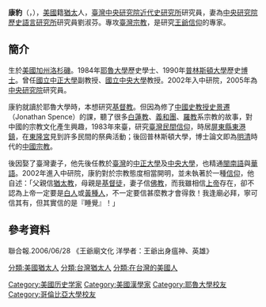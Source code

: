 '''康豹'''（{{lang-en|Paul R. Katz}}，{{bd|1961年||}}），[[美國|美國]]籍[[猶太|猶太]]人，[[臺灣|臺灣]][[中央研究院近代史研究所|中央研究院近代史研究所]]研究員，妻為[[中央研究院歷史語言研究所|中央研究院歷史語言研究所]]研究員劉淑芬。專攻[[臺灣宗教|臺灣宗教]]，是研究[[王爺信仰|王爺信仰]]的專家。

==簡介==
生於[[美國|美國]][[加州|加州]][[洛杉磯|洛杉磯]]。1984年[[耶魯大學|耶魯大學]]歷史學士、1990年[[普林斯頓大學|普林斯頓大學]]歷史[[博士|博士]]。曾任[[國立中正大學|國立中正大學]]副教授、[[國立中央大學|國立中央大學]]教授。2002年入中研院，2005年為[[中央研究院|中央研究院]]研究員。

康豹就讀於耶魯大學時，本想研究[[基督教|基督教]]。但因為修了[[中國史|中國史]][[教授|教授]][[史景遷|史景遷]]（Jonathan Spence）的課，聽了很多[[白蓮教|白蓮教]]、[[義和團|義和團]]、[[羅教|羅教]]系宗教的故事，對中國的宗教文化產生興趣，1983年來臺，研究[[臺灣民間信仰|臺灣民間信仰]]，時居[[屏東縣|屏東縣]][[東港鎮_(臺灣)|東港鎮]]，在[[東隆宮|東隆宮]]見到許多民間的祭典活動；後回普林斯頓大學，博士論文即為[[明|明]][[清|清]]時代的[[中國宗教|中國宗教]]。

後因娶了臺灣妻子，他先後任教於[[臺灣|臺灣]]的[[國立中正大學|中正大學]]及[[中央大學|中央大學]]，也精通[[臺灣話|閩南語]]與[[華語|華語]]。2002年進入中研院，康豹對於宗教態度相當開明，並未執著於一種[[信仰|信仰]]，他自述：「父親信[[猶太教|猶太教]]，母親是[[基督徒|基督徒]]，妻子信[[佛教|佛教]]，而我雖相信[[上帝|上帝]]存在，卻不認為上帝一定要是[[白人|白人]]或[[黃種人|黃種人]]，不一定要信甚麼教才會得救！我逢廟必拜，寧可信其有，但其實信的是『睡覺』！」

==參考資料==
聯合報.2006/06/28 《王爺廟文化 洋學者：王爺出身瘟神、英雄》

{{DEFAULTSORT: Katz, Paul}}
[[Category:美國历史学家|Category:美國历史学家]]
[[Category:美國漢學家|Category:美國漢學家]]
[[Category:耶魯大學校友|Category:耶魯大學校友]]
[[Category:哥倫比亞大學校友|Category:哥倫比亞大學校友]]
[[分類:美國猶太人|分類:美國猶太人]]
[[分類:台灣猶太人|分類:台灣猶太人]]
[[分類:在台灣的美國人|分類:在台灣的美國人]]